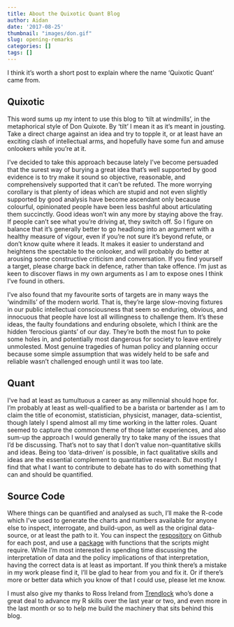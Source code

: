```yaml
---
title: About the Quixotic Quant Blog
author: Aidan
date: '2017-08-25'
thumbnail: "images/don.gif"
slug: opening-remarks
categories: []
tags: []
---
```


I think it’s worth a short post to explain where the name ‘Quixotic Quant’ came from.  

## Quixotic
This word sums up my intent to use this blog to 'tilt at windmills', in the metaphorical style of Don Quixote.  By 'tilt' I mean it as it's meant in jousting.  Take a direct charge against an idea and try to topple it, or at least have an exciting clash of intellectual arms, and hopefully have some fun and amuse onlookers while you're at it. 

I've decided to take this approach because lately I've become persuaded that the surest way of burying a great idea that’s well supported by good evidence is to try make it sound so objective, reasonable, and comprehensively supported that it can’t be refuted. The more worrying corollary is that plenty of ideas which are stupid and not even slightly supported by good analysis have become ascendant only because colourful, opinionated people have been less bashful about articulating them succinctly. Good ideas won’t win any more by staying above the fray.  If people can't see what you're driving at, they switch off.  So I figure on balance that it's generally better to go headlong into an argument with a healthy measure of vigour, even if you're not sure it's beyond refute, or don't know quite where it leads.  It makes it easier to understand and heightens the spectable to the onlooker, and will probably do better at arousing some constructive criticism and conversation.  If you find yourself a target, please charge back in defence, rather than take offence. I'm just as keen to discover flaws in my own arguments as I am to expose ones I think I've found in others.

I've also found that my favourite sorts of targets are in many ways the 'windmills' of the modern world.  That is, they’re large slow-moving fixtures in our public intellectual consciousness that seem so enduring, obvious, and innocuous that people have lost all willingness to challenge them. It’s these ideas, the faulty foundations and enduring obsolete, which I think are the hidden 'ferocious giants' of our day. They're both the most fun to poke some holes in, and potentially most dangerous for society to leave entirely unmolested.  Most genuine tragedies of human policy and planning occur because some simple assumption that was widely held to be safe and reliable wasn't challenged enough until it was too late. 

## Quant
I've had at least as tumultuous a career as any millennial should hope for.  I'm probably at least as well-qualified to be a barista or bartender as I am to claim the title of economist, statistician, physicist, manager, data-scientist, though lately I spend almost all my time working in the latter roles.  Quant seemed to capture the common theme of those latter experiences, and also sum-up the approach I would generally try to take many of the issues that I'd be discussing.  That's not to say that I don't value non-quantitative skills and ideas.  Being too 'data-driven' is possible, in fact qualitative skills and ideas are the essential complement to quantitative research.  But mostly I find that what I want to contribute to debate has to do with something that can and should be quantified. 

## Source Code
Where things can be quantified and analysed as such, I'll make the R-code which I've used to generate the charts and numbers available for anyone else to inspect, interrogate, and build-upon, as well as the original data-source, or at least the path to it.  You can inspect the [respository](https://github.com/aidandmorrison/quixoticquant) on Github for each post, and use a [package](https://github.com/aidandmorrison/UtilsQQ) with functions that the scripts might require.  While I'm most interested in spending time discussing the interpretation of data and the policy implications of that interpretation, having the correct data is at least as important.  If you think there's a mistake in my work please find it, I'll be glad to hear from you and fix it.  Or if there's more or better data which you know of that I could use, please let me know.

I must also give my thanks to Ross Ireland from [Trendlock](https://www.trendlock.com.au/) who's done a great deal to advance my R skills over the last year or two, and even more in the last month or so to help me build the machinery that sits behind this blog. 